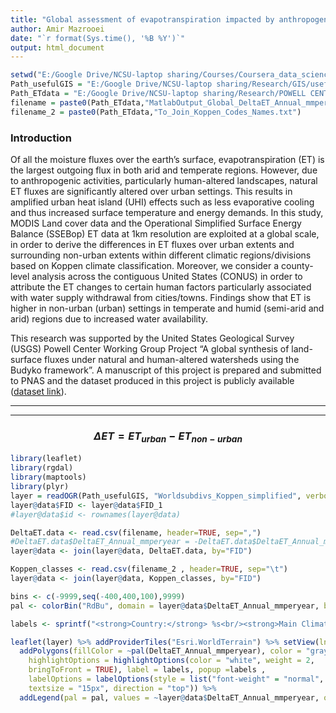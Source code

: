 ```yaml
---
title: "Global assessment of evapotranspiration impacted by anthropogenic land cover changes"
author: Amir Mazrooei
date: "`r format(Sys.time(), '%B %Y')`"
output: html_document
---
```


```r
setwd("E:/Google Drive/NCSU-laptop sharing/Courses/Coursera_data_science/Developing Data Products/R Markdown Mapping & Leaflet")
Path_usefulGIS = "E:/Google Drive/NCSU-laptop sharing/Research/GIS/useful shapefiles"
Path_ETdata = "E:/Google Drive/NCSU-laptop sharing/Research/POWELL CENTER/Data/ET_LC/ET_GLOBAL_Worldsubdivs_Koppen/"
filename = paste0(Path_ETdata,"MatlabOutput_Global_DeltaET_Annual_mmperyear.txt")
filename_2 = paste0(Path_ETdata,"To_Join_Koppen_Codes_Names.txt")
```

### Introduction
Of all the moisture fluxes over the earth's surface, evapotranspiration (ET) is the largest outgoing flux in both arid and temperate regions.  However, due to anthropogenic activities, particularly human-altered landscapes, natural ET fluxes are significantly altered over urban settings. This results in amplified urban heat island (UHI) effects such as less evaporative cooling and thus increased surface temperature and energy demands. In this study, MODIS Land cover data and the Operational Simplified Surface Energy Balance (SSEBop) ET data at 1km resolution are exploited at a global scale, in order to derive the differences in ET fluxes over urban extents and surrounding non-urban extents within different climatic regions/divisions based on Koppen climate classification. Moreover, we consider a county-level analysis across the contiguous United States (CONUS) in order to attribute the ET changes to certain human factors particularly associated with water supply withdrawal from cities/towns. Findings show that ET is higher in non-urban (urban) settings in temperate and humid (semi-arid and arid) regions due to increased water availability. 

This research was supported by the United States Geological Survey (USGS) Powell Center Working Group Project "A global synthesis of land-surface fluxes under natural and human-altered watersheds using the Budyko framework". A manuscript of this project is prepared and submitted to PNAS and the dataset produced in this project is publicly available ([dataset link](https://github.com/amazroo/Urbanization_and_ET/raw/master/DATA_PNAS_ET_Paper.zip)).

---

---

<center> <h3>$\Delta ET = ET_{urban} - ET_{non-urban}$</h3> </center>

```r
library(leaflet)
library(rgdal)
library(maptools)
library(plyr)
layer = readOGR(Path_usefulGIS, "Worldsubdivs_Koppen_simplified", verbose = FALSE)
layer@data$FID <- layer@data$FID_1
#layer@data$id <- rownames(layer@data)

DeltaET.data <- read.csv(filename, header=TRUE, sep=",")
#DeltaET.data$DeltaET_Annual_mmperyear = -DeltaET.data$DeltaET_Annual_mmperyear #\DeltaET = ET_{urban} - ET_{non-urban}
layer@data <- join(layer@data, DeltaET.data, by="FID")

Koppen_classes <- read.csv(filename_2 , header=TRUE, sep="\t")
layer@data <- join(layer@data, Koppen_classes, by="FID")

bins <- c(-9999,seq(-400,400,100),9999)
pal <- colorBin("RdBu", domain = layer@data$DeltaET_Annual_mmperyear, bins = bins, reverse = TRUE)

labels <- sprintf("<strong>Country:</strong> %s<br/><strong>Main Climate class:</strong> %s<br/><strong>Precipitation class:</strong> %s<br/><strong>Temperature class:</strong> %s<br/><strong>%s</strong> %g [mm/year]", layer@data$NAME, layer@data$Koppen_main_climate, layer@data$Koppen_precipitation, layer@data$Koppen_temperature, "&Delta;ET=", layer@data$DeltaET_Annual_mmperyear ) %>% lapply(htmltools::HTML)

leaflet(layer) %>% addProviderTiles("Esri.WorldTerrain") %>% setView(lng = 0, lat = 0, zoom = 2) %>%
  addPolygons(fillColor = ~pal(DeltaET_Annual_mmperyear), color = "gray", weight = 0.6, smoothFactor = 0.5, opacity = 1, dashArray = "3", fillOpacity = .71,
    highlightOptions = highlightOptions(color = "white", weight = 2,
    bringToFront = TRUE), label = labels, popup =labels ,
    labelOptions = labelOptions(style = list("font-weight" = "normal", padding = "2px 4px"),
    textsize = "15px", direction = "top")) %>%
  addLegend(pal = pal, values = ~layer@data$DeltaET_Annual_mmperyear, opacity = .71, title = "&Delta;ET [mm/year]", position = "bottomright")
```